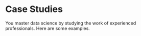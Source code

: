 # Case Studies {#case-studies}

You master data science by studying the work of experienced professionals. Here are some examples.

<!-- Trains example. See the problem set from a previous year. Do the same thing with this as ROAS does with Electric Company example. -->

<!-- sps example, if we can get that working.  Show the problems of (incorrectly!) including an intermediate outcome in the regression.  -->

<!-- governors? With all the authors/Gelman controversy? -->

<!-- shaming -->
